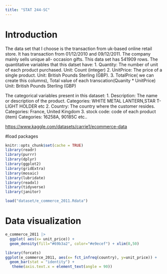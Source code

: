```yaml
---
title: "STAT 244-SC"
---
```


# Introduction

The data set that I choose is the transaction from uk-based online retail store. It has transaction from 01/12/2010 and 09/12/2011. The company mainly sells unique all- occasion gifts.
This data set has 541909 rows. The quantitative variables that this datset have: 
1.  Quantity: The number of unit of each product purchased. Unit: Count (integer)
2.  UnitPrice: The price of a single product. Unit: British Pounds Sterling (GBP).
3.  TotalPrice( we can create this columns), Total value of each transcation(Quanity \* UnitPrice) Unit: British Pounds Sterling (GBP)

The categorical variables present in this dataset:
1.  Description: The name or description of the product. Categories: WHITE METAL LANTERN,STAR T-LIGHT HOLDER etc
2.  Country: The country where the customer resides. Categories: France, United Kingdom
3.  stock code: code of each product (item) Categories: 16258A, 90185C etc..

<https://www.kaggle.com/datasets/carrie1/ecommerce-data>


#load packages 
```r
knitr::opts_chunk$set(cache = TRUE)
library(readr)
library(purrr)
library(dplyr)
library(ggplot2)
library(gridExtra)
library(mosaic)
library(lubridate)
library(readxl)
library(tidyverse)
library(janitor)
```

```r
load("dataset/e_commerce_2011.Rdata")
```

# Data visualization

```r
e_commerce_2011 |>
  ggplot( aes(x= unit_price)) +
  geom_density(fill="#69b3a2", color="#e9ecef") + xlim(0,50)
```



```r
library(forcats)
ggplot(e_commerce_2011, aes(x= fct_infreq(country), y=unit_price)) + 
  geom_bar(stat = "identity") + 
   theme(axis.text.x = element_text(angle = 90))
```

